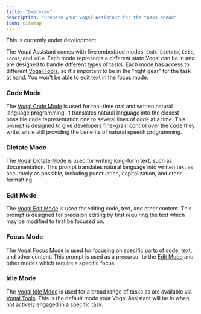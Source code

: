 ```yaml
---
title: "Overview"
description: "Prepare your Voqal Assistant for the tasks ahead"
icon: sitemap
---
```


<Warning>This is currently under development.</Warning>

The Voqal Assistant comes with five embedded modes: `Code`, `Dictate`, `Edit`, `Focus`, and `Idle`.
Each mode represents a different state Voqal can be in and are designed to handle different types of tasks. Each mode
has access to different [Voqal Tools](/tools/overview), so it's important to be in the "right gear" for the task at hand.
You won't be able to edit text in the focus mode.

### Code Mode

The [Voqal Code Mode](/modes/embedded/code) is used for real-time oral and written natural language programming.
It translates natural language into the closest possible code representation one to several lines of code at a time.
This prompt is designed to give developers fine-grain control over the code they write, while still providing the
benefits of natural speech programming.

### Dictate Mode

The [Voqal Dictate Mode](/modes/embedded/dictate) is used for writing long-form text, such as documentation.
This prompt translates natural language into written text as accurately as possible, including punctuation,
capitalization, and other formatting.

### Edit Mode

The [Voqal Edit Mode](/modes/embedded/edit) is used for editing code, text, and other content.
This prompt is designed for precision editing by first requiring the text which may be modified to first be focused on.

### Focus Mode

The [Voqal Focus Mode](/modes/embedded/focus) is used for focusing on specific parts of code, text, and other content.
This prompt is used as a precursor to the [Edit Mode](/library/embedded/edit) and other modes which require a specific focus.

### Idle Mode

The [Voqal Idle Mode](/modes/embedded/idle) is used for a broad range of tasks as are available via [Voqal Tools](/tools/).
This is the default mode your Voqal Assistant will be in when not actively engaged in a specific task.
